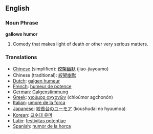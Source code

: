 ==English==

===Noun Phrase===
'''gallows humor'''

#Comedy that makes light of death or other very serious matters.

===Translations===
*[[Chinese]] (simplified): [[绞架幽默]] (jiao-jiayoumo)
*Chinese (traditional): [[絞架幽默]]
*[[Dutch]]: [[galgen humeur]]
*[[French]]: [[humeur de potence]]
*[[German]]: [[Galgenstimmung]]
*[[Greek]]: [[χιούμορ αγχονών]] (chioúmor agchonón)
*[[Italian]]: [[umore de la forca]]
*[[Japanese]]: [[絞首台のユーモア]] (koushudai no hyuumoa)
*[[Korean]]: [[교수대 유머]]
*[[Latin]]: [[festivitas potentiae]]
*[[Spanish]]: [[humor de la horca]]